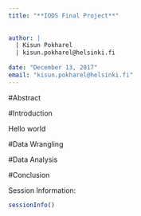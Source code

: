 ```yaml
---
title: "**IODS Final Project**"  
  
  
author: | 
  | Kisun Pokharel  
  | kisun.pokharel@helsinki.fi  
  
date: "December 13, 2017"
email: "kisun.pokharel@helsinki.fi"
---
```

#Abstract

#Introduction  

Hello world  

#Data Wrangling  

#Data Analysis  

#Conclusion  

Session Information:
```r
sessionInfo()
```
